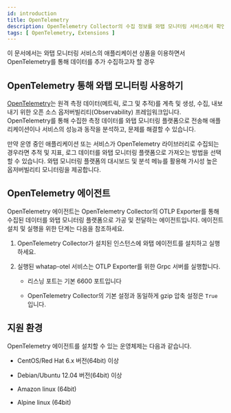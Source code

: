 ```yaml
---
id: introduction
title: OpenTelemetry
description: OpenTelemetry Collector의 수집 정보를 와탭 모니터링 서비스에서 확인할 수 있는 방법을 안내합니다.
tags: [ OpenTelemetry, Extensions ]
---
```


이 문서에서는 와탭 모니터링 서비스의 애플리케이션 상품을 이용하면서 OpenTelemetry를 통해 데이터를 추가 수집하고자 할 경우

## OpenTelemetry 통해 와탭 모니터링 사용하기

[OpenTelemetry](https://opentelemetry.io/)는 원격 측정 데이터(메트릭, 로그 및 추적)를 계측 및 생성, 수집, 내보내기 위한 오픈 소스 옵저버빌리티(Observability) 프레임워크입니다. OpenTelemetry를 통해 수집한 측정 데이터를 와탭 모니터링 플랫폼으로 전송해 애플리케이션이나 서비스의 성능과 동작을 분석하고, 문제를 해결할 수 있습니다.

만약 운영 중인 애플리케이션 또는 서비스가 OpenTelemetry 라이브러리로 수집되는 경우라면 추적 및 지표, 로그 데이터를 와탭 모니터링 플랫폼으로 가져오는 방법을 선택할 수 있습니다. 와탭 모니터링 플랫폼의 대시보드 및 분석 메뉴를 활용해 가시성 높은 옵저버빌리티 모니터링을 제공합니다.


## OpenTelemetry 에이전트

OpenTelemetry 에이전트는 OpenTelemetry Collector의 OTLP Exporter를 통해 수집된 데이터를 와탭 모니터링 플랫폼으로 가공 및 전달하는 에이전트입니다. 에이전트 설치 및 실행을 위한 단계는 다음을 참조하세요.

1. OpenTelemetry Collector가 설치된 인스턴스에 와탭 에이전트를 설치하고 실행하세요.

1. 실행된 whatap-otel 서비스는 OTLP Exporter를 위한 Grpc 서버를 실행합니다.

    - 리스닝 포트는 기본 6600 포트입니다

    - OpenTelemetry Collector의 기본 설정과 동일하게 gzip 압축 설정은 `True` 입니다.


## 지원 환경

OpenTelemetry 에이전트를 설치할 수 있는 운영체제는 다음과 같습니다.

- CentOS/Red Hat 6.x 버전(64bit) 이상

- Debian/Ubuntu 12.04 버전(64bit) 이상

- Amazon linux (64bit)

- Alpine linux (64bit)